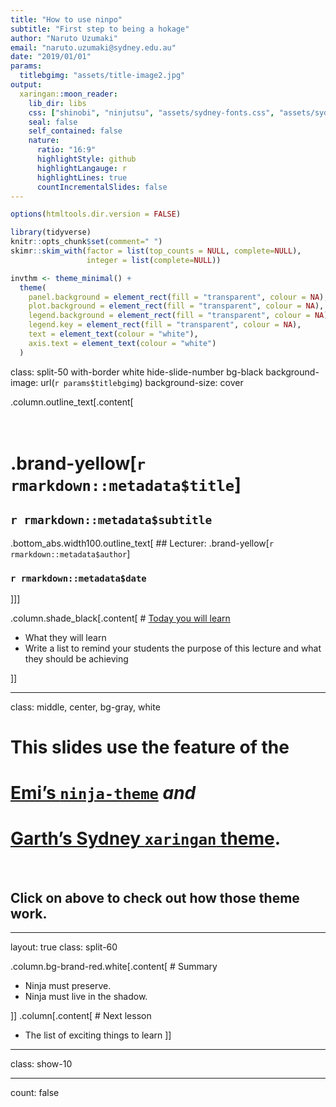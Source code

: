 ```yaml
---
title: "How to use ninpo"
subtitle: "First step to being a hokage"
author: "Naruto Uzumaki"
email: "naruto.uzumaki@sydney.edu.au"
date: "2019/01/01"
params:
  titlebgimg: "assets/title-image2.jpg"
output:
  xaringan::moon_reader:
    lib_dir: libs
    css: ["shinobi", "ninjutsu", "assets/sydney-fonts.css", "assets/sydney.css", "assets/custom.css"]
    seal: false 
    self_contained: false
    nature:
      ratio: "16:9"
      highlightStyle: github
      highlightLangauge: r
      highlightLines: true
      countIncrementalSlides: false
---
```



```r
options(htmltools.dir.version = FALSE)
```

```r
library(tidyverse)
knitr::opts_chunk$set(comment=" ")
skimr::skim_with(factor = list(top_counts = NULL, complete=NULL),
                 integer = list(complete=NULL))
```
```r
invthm <- theme_minimal() + 
  theme(
    panel.background = element_rect(fill = "transparent", colour = NA), 
    plot.background = element_rect(fill = "transparent", colour = NA),
    legend.background = element_rect(fill = "transparent", colour = NA),
    legend.key = element_rect(fill = "transparent", colour = NA),
    text = element_text(colour = "white"),
    axis.text = element_text(colour = "white")
  )
```

class: split-50 with-border white hide-slide-number bg-black
background-image: url(`r params$titlebgimg`)
background-size: cover

.column.outline_text[.content[
<br><br><br>

# .brand-yellow[`r rmarkdown::metadata$title`]
## `r rmarkdown::metadata$subtitle`

.bottom_abs.width100.outline_text[
## Lecturer: .brand-yellow[`r rmarkdown::metadata$author`]

### `r rmarkdown::metadata$date`

]]]

.column.shade_black[.content[
# <u>Today you will learn</u>

* What they will learn
* Write a list to remind your students the purpose of this lecture and what they should be achieving

]]




---

class: middle, center, bg-gray, white

# This slides use the feature of the


# [Emi's `ninja-theme`](https://emitanaka.github.io/ninja-theme) *and* 

# [Garth's Sydney `xaringan` theme](https://garthtarr.github.io/sydney_xaringan/#1). 

<br>

## Click on above to check out how those theme work.

---

layout: true
class: split-60

.column.bg-brand-red.white[.content[
# Summary 

* Ninja must preserve.
* Ninja must live in the shadow.


]]
.column[.content[
# Next lesson

* The list of exciting things to learn
]]

---

class: show-10

---

count: false
